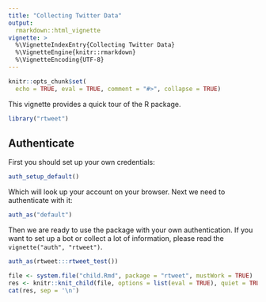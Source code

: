 ```yaml
---
title: "Collecting Twitter Data"
output:
  rmarkdown::html_vignette
vignette: >
  %\VignetteIndexEntry{Collecting Twitter Data}
  %\VignetteEngine{knitr::rmarkdown}
  %\VignetteEncoding{UTF-8}
---
```


```r
knitr::opts_chunk$set(
  echo = TRUE, eval = TRUE, comment = "#>", collapse = TRUE)
```

This vignette provides a quick tour of the R package.

```r
library("rtweet")
```


## Authenticate

First you should set up your own credentials:

```r
auth_setup_default()
```

Which will look up your account on your browser.
Next we need to authenticate with it:

```r
auth_as("default")
```

Then we are ready to use the package with your own authentication.
If you want to set up a bot or collect a lot of information, please read the `vignette("auth", "rtweet")`.

```r
auth_as(rtweet:::rtweet_test())
```

```r
file <- system.file("child.Rmd", package = "rtweet", mustWork = TRUE)
res <- knitr::knit_child(file, options = list(eval = TRUE), quiet = TRUE)
cat(res, sep = '\n')
```

